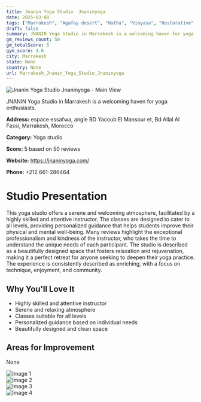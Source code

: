 ```yaml
---
title: Jnanin Yoga Studio  Jnaninyoga
date: 2025-03-08
tags: ["Marrakesh", "Agafay desert", "Hatha", "Vinyasa", "Restorative", "serene atmosphere", "welcoming environment", "Marrakesh"]  
draft: false
summary: JNANIN Yoga Studio in Marrakesh is a welcoming haven for yoga enthusiasts.
gm_reviews_count: 50
gm_totalScore: 5
gym_score: 4.6
city: Marrakesh
state: None
country: None
url: Marrakesh_Jnanin_Yoga_Studio_Jnaninyoga
---
```


<div className="aspect-[16/9] relative my-8">
  <img 
    src="https://lh5.googleusercontent.com/p/AF1QipNC4qub17vMXEHJer-Jd9lw17ObuWwno2Pk-180=w1920-h1080-k-no"
    alt="Jnanin Yoga Studio  Jnaninyoga - Main View"
    className="object-cover absolute inset-0 w-full h-full rounded-lg"
  />
</div>

JNANIN Yoga Studio in Marrakesh is a welcoming haven for yoga enthusiasts.

**Address:** espace essafwa, angle BD Yacoub El Mansour et, Bd Allal Al Fassi, Marrakesh, Morocco

**Category:** Yoga studio

**Score:** 5 based on 50 reviews

**Website:** https://jnaninyoga.com/

**Phone:** +212 661-286464

# Studio Presentation

This yoga studio offers a serene and welcoming atmosphere, facilitated by a highly skilled and attentive instructor. The classes are designed to cater to all levels, providing personalized guidance that helps students improve their physical and mental well-being. Many reviews highlight the exceptional professionalism and kindness of the instructor, who takes the time to understand the unique needs of each participant. The studio is described as a beautifully designed space that fosters relaxation and rejuvenation, making it a perfect retreat for anyone seeking to deepen their yoga practice. The experience is consistently described as enriching, with a focus on technique, enjoyment, and community.

## Why You'll Love It

- Highly skilled and attentive instructor
- Serene and relaxing atmosphere
- Classes suitable for all levels
- Personalized guidance based on individual needs
- Beautifully designed and clean space

## Areas for Improvement

None

<div className="grid grid-cols-1 xl:grid-cols-2 gap-4 my-8">
<div className="aspect-[4/3] relative"><img src="https://lh3.googleusercontent.com/p/AF1QipOlzd-hrEMpDJEYg78T7W38RK16pMwwmcRb0BIn=w1920-h1080-k-no" alt="Image 1" className="object-cover absolute inset-0 w-full h-full rounded-lg" /></div>
<div className="aspect-[4/3] relative"><img src="https://lh5.googleusercontent.com/p/AF1QipMJHjiekNCV5TPR98ZOCVl3h1xya0b2cNtnDmho=w1920-h1080-k-no" alt="Image 2" className="object-cover absolute inset-0 w-full h-full rounded-lg" /></div>
<div className="aspect-[4/3] relative"><img src="https://lh5.googleusercontent.com/p/AF1QipOzZF3uVBrNBB4XZDMa82nuYPuJEbKi29cYkX2e=w1920-h1080-k-no" alt="Image 3" className="object-cover absolute inset-0 w-full h-full rounded-lg" /></div>
<div className="aspect-[4/3] relative"><img src="https://lh5.googleusercontent.com/p/AF1QipNjaeTPFrMVT-M4eiekPKBjXO-us4HdAUyT5puO=w1920-h1080-k-no" alt="Image 4" className="object-cover absolute inset-0 w-full h-full rounded-lg" /></div>
</div>